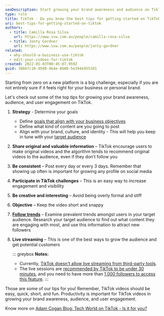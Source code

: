 ```yaml
---
seoDescription: Start growing your brand awareness and audience on TikTok by defining your goals, posting original and valuable content, being consistent, participating in challenges, and leveraging trends.
type: rule
title: TikTok - Do you know the best tips for getting started on TikTok?
uri: best-tips-for-getting-started-on-tiktok
authors:
  - title: Camilla Rosa Silva
    url: https://www.ssw.com.au/people/camilla-rosa-silva
  - title: Jonty Gardner
    url: https://www.ssw.com.au/people/jonty-gardner
related:
  - why-should-a-business-use-tiktok
  - edit-your-videos-for-tiktok
created: 2022-05-03T00:45:07.959Z
guid: 38667c10-d580-4b4e-8b00-5e394e9553d1
---
```


Starting from zero on a new platform is a big challenge, especially if you are not entirely sure if it feels right for your business or personal brand.

Let's check out some of the top tips for growing your brand awareness, audience, and user engagement on TikTok.
1. **Strategy** - Determine your goals

   * Define [goals that align with your business objectives](https://blog.hootsuite.com/tiktok-marketing/#:~:text=Set%20goals%20that%20align%20with%20your%20business%20objectives)
   * Define what kind of content are you going to post
   * Align with your brand, culture, and identity - This will help you keep in tune with your [target audience](https://blog.hootsuite.com/tiktok-marketing/#:~:text=Define%20your%20target%20audience)

2. **Share original and valuable information** – TikTok encourage users to make original videos and the algorithm tends to recommend original videos to the audience, even if they don’t follow you
3. **Be consistent** – Post every day or every 3 days. Remember that showing up often is important for growing any profile on social media
4. **Participate in TikTok challenges** – This is an easy way to increase engagement and visibility
5. **Be creative and interesting** – Avoid being overly formal and stiff
6. **Objective** – Keep the video short and snappy
7. **[Follow trends](https://www.businessnewsdaily.com/12020-tiktok-business-features.html)** – Examine prevalent trends amongst users in your target audience​. Research your target audience to find out what content they are engaging with most, and use this information to attract new followers
8. **Live streaming** – This is one of the best ways to grow the audience and get potential customers

   ::: greybox
   **Notes:**
   * Currently, [TikTok doesn't allow live streaming from third-party tools](https://support.streamyard.com/hc/en-us/articles/360051974452-Can-I-Stream-to-TikTok-From-StreamYard-).
   * The live sessions are [recommended by TikTok to be under 30 minutes](https://www.tiktok.com/creator-academy/en/article/Going-LIVE), and you need to have more than [1,000 followers to access this feature](https://digitalmarketersworld.com/how-to-live-stream-on-tiktok/).
   :::

Those are some of our tips for you! Remember, TikTok videos should be easy, quick, short, and fun. Productivity is important for TikTok videos in growing your brand awareness, audience, and user engagement.

Know more on [Adam Cogan Blog: Tech World on TikTok - Is it for you?](https://adamcogan.com/2022/05/10/tech-world-on-tiktok-is-it-for-you/)